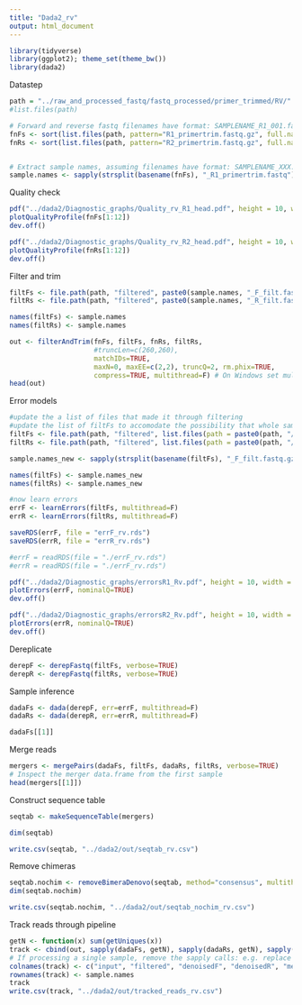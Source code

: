 ```yaml
---
title: "Dada2_rv"
output: html_document
---
```

```r

library(tidyverse)
library(ggplot2); theme_set(theme_bw())
library(dada2)
```


Datastep
```r
path = "../raw_and_processed_fastq/fastq_processed/primer_trimmed/RV/"
#list.files(path)

# Forward and reverse fastq filenames have format: SAMPLENAME_R1_001.fastq and SAMPLENAME_R2_001.fastq
fnFs <- sort(list.files(path, pattern="R1_primertrim.fastq.gz", full.names = TRUE))
fnRs <- sort(list.files(path, pattern="R2_primertrim.fastq.gz", full.names = TRUE))


# Extract sample names, assuming filenames have format: SAMPLENAME_XXX.fastq
sample.names <- sapply(strsplit(basename(fnFs), "_R1_primertrim.fastq"), `[`, 1)


```


Quality check
```r
pdf("../dada2/Diagnostic_graphs/Quality_rv_R1_head.pdf", height = 10, width = 10)
plotQualityProfile(fnFs[1:12])
dev.off()

pdf("../dada2/Diagnostic_graphs/Quality_rv_R2_head.pdf", height = 10, width = 10)
plotQualityProfile(fnRs[1:12])
dev.off()
```


Filter and trim
```r
filtFs <- file.path(path, "filtered", paste0(sample.names, "_F_filt.fastq.gz"))
filtRs <- file.path(path, "filtered", paste0(sample.names, "_R_filt.fastq.gz"))

names(filtFs) <- sample.names
names(filtRs) <- sample.names

out <- filterAndTrim(fnFs, filtFs, fnRs, filtRs,
                     #truncLen=c(260,260),
                     matchIDs=TRUE, 
                     maxN=0, maxEE=c(2,2), truncQ=2, rm.phix=TRUE,
                     compress=TRUE, multithread=F) # On Windows set multithread=FALSE
head(out)


```

Error models
```r
#update the a list of files that made it through filtering
#update the list of filtFs to accomodate the possibility that whole samples got thrown out at the filtering stage
filtFs <- file.path(path, "filtered", list.files(path = paste0(path, "/filtered"), pattern = "F_filt.fastq.gz"))
filtRs <- file.path(path, "filtered", list.files(path = paste0(path, "/filtered"), pattern = "R_filt.fastq.gz"))

sample.names_new <- sapply(strsplit(basename(filtFs), "_F_filt.fastq.gz"), `[`, 1)

names(filtFs) <- sample.names_new
names(filtRs) <- sample.names_new

#now learn errors
errF <- learnErrors(filtFs, multithread=F)
errR <- learnErrors(filtRs, multithread=F)

saveRDS(errF, file = "errF_rv.rds")
saveRDS(errR, file = "errR_rv.rds")

#errF = readRDS(file = "./errF_rv.rds")
#errR = readRDS(file = "./errF_rv.rds")

```

```r
pdf("../dada2/Diagnostic_graphs/errorsR1_Rv.pdf", height = 10, width = 10)
plotErrors(errF, nominalQ=TRUE)
dev.off()

pdf("../dada2/Diagnostic_graphs/errorsR2_Rv.pdf", height = 10, width = 10)
plotErrors(errR, nominalQ=TRUE)
dev.off()


```

Dereplicate
```r
derepF <- derepFastq(filtFs, verbose=TRUE)
derepR <- derepFastq(filtRs, verbose=TRUE)

```


Sample inference
```r
dadaFs <- dada(derepF, err=errF, multithread=F)
dadaRs <- dada(derepR, err=errR, multithread=F)

dadaFs[[1]]
```
Merge reads
```r
mergers <- mergePairs(dadaFs, filtFs, dadaRs, filtRs, verbose=TRUE)
# Inspect the merger data.frame from the first sample
head(mergers[[1]])
``` 




Construct sequence table
```r
seqtab <- makeSequenceTable(mergers)

dim(seqtab)

write.csv(seqtab, "../dada2/out/seqtab_rv.csv")

```

Remove chimeras
```r
seqtab.nochim <- removeBimeraDenovo(seqtab, method="consensus", multithread=TRUE, verbose=TRUE)
dim(seqtab.nochim)

write.csv(seqtab.nochim, "../dada2/out/seqtab_nochim_rv.csv")


```


Track reads through pipeline
```r
getN <- function(x) sum(getUniques(x))
track <- cbind(out, sapply(dadaFs, getN), sapply(dadaRs, getN), sapply(mergers, getN), rowSums(seqtab.nochim))
# If processing a single sample, remove the sapply calls: e.g. replace sapply(dadaFs, getN) with getN(dadaFs)
colnames(track) <- c("input", "filtered", "denoisedF", "denoisedR", "merged", "nonchim")
rownames(track) <- sample.names
track
write.csv(track, "../dada2/out/tracked_reads_rv.csv")
```


